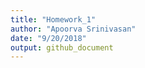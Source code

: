 ```yaml
---
title: "Homework_1"
author: "Apoorva Srinivasan"
date: "9/20/2018"
output: github_document
---
```


